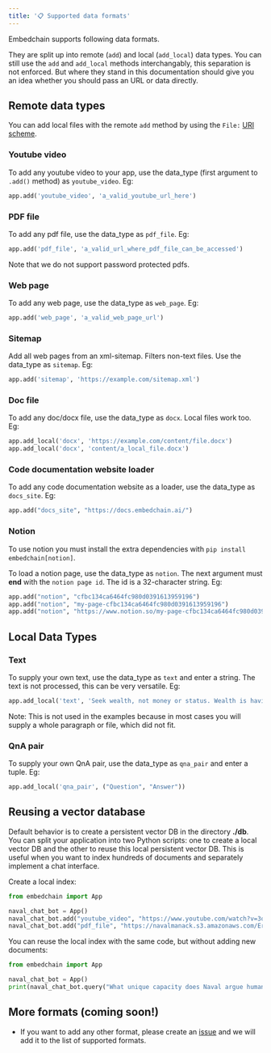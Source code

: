 ```yaml
---
title: '📋 Supported data formats'
---
```


Embedchain supports following data formats.

They are split up into remote (`add`) and local (`add_local`) data types.
You can still use the `add` and `add_local` methods interchangably, this separation is not enforced.
But where they stand in this documentation should give you an idea whether you should pass an URL or data directly.

## Remote data types
You can add local files with the remote `add` method by using the `File:` [URI scheme](https://en.wikipedia.org/wiki/File_URI_scheme).

### Youtube video

To add any youtube video to your app, use the data_type (first argument to `.add()` method) as `youtube_video`. Eg:

```python
app.add('youtube_video', 'a_valid_youtube_url_here')
```

### PDF file

To add any pdf file, use the data_type as `pdf_file`. Eg:

```python
app.add('pdf_file', 'a_valid_url_where_pdf_file_can_be_accessed')
```

Note that we do not support password protected pdfs.

### Web page

To add any web page, use the data_type as `web_page`. Eg:

```python
app.add('web_page', 'a_valid_web_page_url')
```

### Sitemap

Add all web pages from an xml-sitemap. Filters non-text files. Use the data_type as `sitemap`. Eg:

```python
app.add('sitemap', 'https://example.com/sitemap.xml')
```

### Doc file

To add any doc/docx file, use the data_type as `docx`. Local files work too. Eg:

```python
app.add_local('docx', 'https://example.com/content/file.docx')
app.add_local('docx', 'content/a_local_file.docx')
```

### Code documentation website loader

To add any code documentation website as a loader, use the data_type as `docs_site`. Eg:

```python
app.add("docs_site", "https://docs.embedchain.ai/")
```

### Notion
To use notion you must install the extra dependencies with `pip install embedchain[notion]`.

To load a notion page, use the data_type as `notion`.
The next argument must **end** with the `notion page id`. The id is a 32-character string. Eg:

```python
app.add("notion", "cfbc134ca6464fc980d0391613959196")
app.add("notion", "my-page-cfbc134ca6464fc980d0391613959196")
app.add("notion", "https://www.notion.so/my-page-cfbc134ca6464fc980d0391613959196")
```

## Local Data Types

### Text

To supply your own text, use the data_type as `text` and enter a string. The text is not processed, this can be very versatile. Eg:

```python
app.add_local('text', 'Seek wealth, not money or status. Wealth is having assets that earn while you sleep. Money is how we transfer time and wealth. Status is your place in the social hierarchy.')
```

Note: This is not used in the examples because in most cases you will supply a whole paragraph or file, which did not fit.

### QnA pair

To supply your own QnA pair, use the data_type as `qna_pair` and enter a tuple. Eg:

```python
app.add_local('qna_pair', ("Question", "Answer"))
```

## Reusing a vector database

Default behavior is to create a persistent vector DB in the directory **./db**. You can split your application into two Python scripts: one to create a local vector DB and the other to reuse this local persistent vector DB. This is useful when you want to index hundreds of documents and separately implement a chat interface.

Create a local index:

```python
from embedchain import App

naval_chat_bot = App()
naval_chat_bot.add("youtube_video", "https://www.youtube.com/watch?v=3qHkcs3kG44")
naval_chat_bot.add("pdf_file", "https://navalmanack.s3.amazonaws.com/Eric-Jorgenson_The-Almanack-of-Naval-Ravikant_Final.pdf")
```

You can reuse the local index with the same code, but without adding new documents:

```python
from embedchain import App

naval_chat_bot = App()
print(naval_chat_bot.query("What unique capacity does Naval argue humans possess when it comes to understanding explanations or concepts?"))
```

## More formats (coming soon!)

- If you want to add any other format, please create an [issue](https://github.com/embedchain/embedchain/issues) and we will add it to the list of supported formats.

